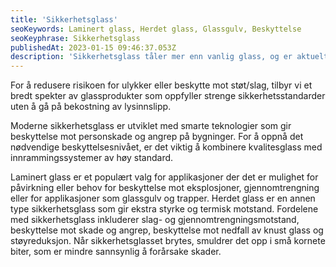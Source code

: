 ```yaml
---
title: 'Sikkerhetsglass'
seoKeywords: Laminert glass, Herdet glass, Glassgulv, Beskyttelse
seoKeyphrase: Sikkerhetsglass
publishedAt: 2023-01-15 09:46:37.053Z
description: 'Sikkerhetsglass tåler mer enn vanlig glass, og er aktuelt å bruke til flere forskjellige applikasjoner. Les mer om sikkerhetsglass her.'
---
```


For å redusere risikoen for ulykker eller beskytte mot støt/slag, tilbyr vi et bredt spekter av glassprodukter som oppfyller strenge sikkerhetsstandarder uten å gå på bekostning av lysinnslipp.

Moderne sikkerhetsglass er utviklet med smarte teknologier som gir beskyttelse mot personskade og angrep på bygninger. For å oppnå det nødvendige beskyttelsesnivået, er det viktig å kombinere kvalitesglass med innrammingssystemer av høy standard.

Laminert glass er et populært valg for applikasjoner der det er mulighet for påvirkning eller behov for beskyttelse mot eksplosjoner, gjennomtrengning eller for applikasjoner som glassgulv og trapper. Herdet glass er en annen type sikkerhetsglass som gir ekstra styrke og termisk motstand. Fordelene med sikkerhetsglass inkluderer slag- og gjennomtrengningsmotstand, beskyttelse mot skade og angrep, beskyttelse mot nedfall av knust glass og støyreduksjon. Når sikkerhetsglasset brytes, smuldrer det opp i små kornete biter, som er mindre sannsynlig å forårsake skader.

